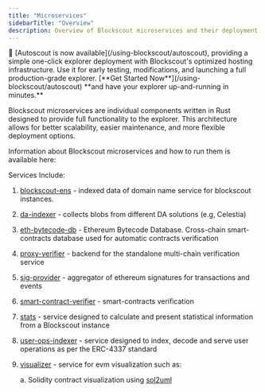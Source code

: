 ```yaml
---
title: "Microservices"
sidebarTitle: "Overview"
description: Overview of Blockscout microservices and their deployment.
---
```


<Tip>
🚗 [Autoscout is now available](/using-blockscout/autoscout), providing a simple one-click explorer deployment with Blockscout's optimized hosting infrastructure. Use it for early testing, modifications, and launching a full production-grade explorer. [**Get Started Now**](/using-blockscout/autoscout) **and have your explorer up-and-running in minutes.**

</Tip>

Blockscout microservices are individual components written in Rust designed to provide full functionality to the explorer. This architecture allows for better scalability, easier maintenance, and more flexible deployment options.

Information about Blockscout microservices and how to run them is available here:

Services Include:

1. [blockscout-ens](https://github.com/blockscout/blockscout-rs/blob/main/blockscout-ens) - indexed data of domain name service for blockscout instances.
2. [da-indexer](https://github.com/blockscout/blockscout-rs/blob/main/da-indexer) - collects blobs from different DA solutions (e.g, Celestia)
3. [eth-bytecode-db](https://github.com/blockscout/blockscout-rs/blob/main/eth-bytecode-db) - Ethereum Bytecode Database. Cross-chain smart-contracts database used for automatic contracts verification
4. [proxy-verifier](https://github.com/blockscout/blockscout-rs/blob/main/proxy-verifier) - backend for the standalone multi-chain verification service
5. [sig-provider](https://github.com/blockscout/blockscout-rs/blob/main/sig-provider) - aggregator of ethereum signatures for transactions and events
6. [smart-contract-verifier](https://github.com/blockscout/blockscout-rs/blob/main/smart-contract-verifier) - smart-contracts verification
7. [stats](https://github.com/blockscout/blockscout-rs/blob/main/stats) - service designed to calculate and present statistical information from a Blockscout instance
8. [user-ops-indexer](https://github.com/blockscout/blockscout-rs/blob/main/user-ops-indexer) - service designed to index, decode and serve user operations as per the ERC-4337 standard
9. [visualizer](https://github.com/blockscout/blockscout-rs/blob/main/visualizer) - service for evm visualization such as:

   a. Solidity contract visualization using [sol2uml](https://www.npmjs.com/package/sol2uml)